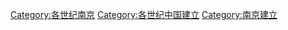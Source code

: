 [[Category:各世纪南京|Category:各世纪南京]]
[[Category:各世纪中国建立|Category:各世纪中国建立]]
[[Category:南京建立|Category:南京建立]]